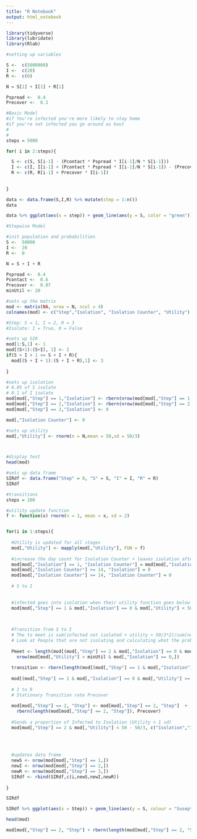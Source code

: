 ```yaml
---
title: "R Notebook"
output: html_notebook
---
```


```r
library(tidyverse)
library(lubridate)
library(Rlab)
```

```r
#setting up variables

S <-  c(5000000)
I <-  c(20)
R <-  c(0)

N = S[1] + I[1] + R[1]

Pspread <-  0.4
Precover <-  0.1
```

```r

#Basic Model
#if You're infected you're more likely to stay home
#if you're not infected you go around as bout
#
#
steps = 5000

for( i in 2:steps){

  S <- c(S, S[i-1] - (Pcontact * Pspread * I[i-1]/N * S[i-1]))
  I <- c(I, I[i-1] + (Pcontact * Pspread * I[i-1]/N * S[i-1]) - (Precover * I[i-1]))
  R <- c(R, R[i-1] + Precover * I[i-1])
  
  
}

data <- data.frame(S,I,R) %>% mutate(step = 1:n())
data
```

```r
data %>% ggplot(aes(x = step)) + geom_line(aes(y = S, color = "green")) + geom_line(aes(y = I, color = "yellow")) + geom_line(aes(y = R, color = "red")) + xlim(0,200)
```




```r
#Stepwise Model

#init population and probabilities
S <-  50000
I <-  20
R <-  0

N = S + I + R

Pspread <-  0.4
Pcontact <-  0.6
Precover <-  0.07
minUtil <- 20

#sets up the matrix 
mod <- matrix(NA, nrow = N, ncol = 4)
colnames(mod) <- c("Step","Isolation", "Isolation Counter", "Utility")

#Step: S = 1, I = 2, R = 3
#Isolate: 1 = True, 0 = False

#sets up SIR
mod[1:S,1] <- 1
mod[(S+1):(S+I), 1] <- 2
if(S + I + 1 <= S + I + R){
  mod[(S + I + 1):(S + I + R),1] <- 3
  
}

#sets up isolation
# 0.05 of S isolate
# 0.1 of I isolate
mod[mod[,"Step"] == 1,"Isolation"] <- rbern(nrow(mod[mod[,"Step"] == 1,]), 0.01)
mod[mod[,"Step"] == 2,"Isolation"] <- rbern(nrow(mod[mod[,"Step"] == 2,]), 0.1)
mod[mod[,"Step"] == 3,"Isolation"] <- 0

mod[,"Isolation Counter"] <- 0

#sets up utility
mod[,"Utility"] <- rnorm(n = N,mean = 50,sd = 50/3)



#display test
head(mod)

#sets up data frame
SIRdf <- data.frame("Step" = 0, "S" = S, "I" = I, "R" = R)
SIRdf
```



```r
#transitions
steps = 200

#utility update function
f <- function(x) rnorm(n = 1, mean = x, sd = 2)


for(i in 1:steps){
  
  #Utility is updated for all stages
  mod[,"Utility"] <- mapply(mod[,"Utility"], FUN = f)
  
  #increase the day count for Isolation Counter + leaves isolation after 14 days
  mod[mod[,"Isolation"] == 1, "Isolation Counter"] = mod[mod[,"Isolation"] == 1, "Isolation Counter"] + 1
  mod[mod[,"Isolation Counter"] >= 14, "Isolation"] = 0
  mod[mod[,"Isolation Counter"] >= 14, "Isolation Counter"] = 0
  
  # S to I
  
  
  #infected goes into isolation when their utility function goes below 3sd
  mod[mod[,"Step"] == 1 & mod[,"Isolation"] == 0 & mod[,"Utility"] < 50 - 3 * 50/3, "Isolation"] <- 1
  

    
  #Transition from S to I 
  # The to meet is sum(infected not isolated + utility > 50/3*2)/sum(not isolating + utility > 20)
  # Look at People that are not isolating and calculating what the probability of them meeting is
  
  Pmeet <- length(mod[(mod[,"Step"] == 2 & mod[,"Isolation"] == 0 & mod[,"Utility"] >= minUtil) , "Step"])/
    nrow(mod[mod[,"Utility"] > minUtil & mod[,"Isolation"] == 0,])
            
  transition <- rbern(length(mod[(mod[,"Step"] == 1 & mod[,"Isolation"] == 0 & mod[,"Utility"] >= minUtil) , "Step"]), Pspread * Pmeet)
  
  mod[(mod[,"Step"] == 1 & mod[,"Isolation"] == 0 & mod[,"Utility"] >= minUtil) , "Step"] <- mod[(mod[,"Step"] == 1 & mod[,"Isolation"] == 0 & mod[,"Utility"] >= minUtil) , "Step"]  +  transition
  
  # I to R
  # Stationary Transition rate Precover
  
  mod[mod[,"Step"] == 2, "Step"] <- mod[mod[,"Step"] == 2, "Step"]  +  
    rbern(length(mod[mod[,"Step"] == 2, "Step"]), Precover)
  
  #Sends a proportion of Infected to Isolation (Utility < 1 sd)
  mod[mod[,"Step"] == 2 & mod[,"Utility"] < 50 - 50/3, c("Isolation","Isolation Counter")] <- c(1,1)
  
  
  
  
  #updates data frame
  newS <- nrow(mod[mod[,"Step"] == 1,])
  newI <- nrow(mod[mod[,"Step"] == 2,])
  newR <- nrow(mod[mod[,"Step"] == 3,])
  SIRdf <- rbind(SIRdf,c(i,newS,newI,newR))
  
}

SIRdf
```

```r
SIRdf %>% ggplot(aes(x = Step)) + geom_line(aes(y = S, colour = "Suseptible")) + geom_line(aes(y = I, colour = "Infected")) + geom_line(aes(y = R, colour = "Recovered")) + xlim(0,250)
```

```r
head(mod)

mod[mod[,"Step"] == 2, "Step"] + rbern(length(mod[mod[,"Step"] == 2, "Step"]), Precover)
```








